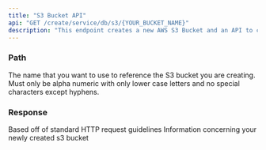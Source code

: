 ```yaml
---
title: "S3 Bucket API"
api: "GET /create/service/db/s3/{YOUR_BUCKET_NAME}"
description: "This endpoint creates a new AWS S3 Bucket and an API to communicate with it"
---
```


### Path

<ParamField path="YOUR_BUCKET_NAME" type="string" required>
  The name that you want to use to reference the S3 bucket you are creating. Must only be alpha numeric with only lower case letters and no special characters except hyphens.
</ParamField>

### Response

<ResponseField name="statusCode" type="number">
  Based off of standard HTTP request guidelines
</ResponseField>

<ResponseField name="body" type="object">
  Information concerning your newly created s3 bucket
</ResponseField>